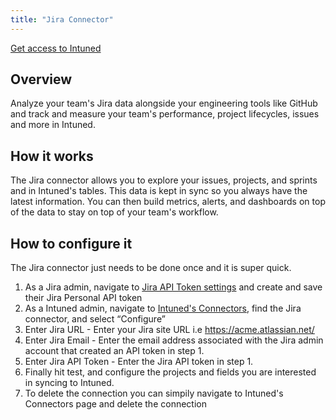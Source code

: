 ```yaml
---
title: "Jira Connector"
---
```


[Get access to Intuned](https://intunedhq.com)

## Overview

Analyze your team's Jira data alongside your engineering tools like GitHub and track and measure your team's performance, project lifecycles, issues and more in Intuned.

## How it works

The Jira connector allows you to explore your issues, projects, and sprints and in Intuned's tables. This data is kept in sync so you always have the latest information. You can then build metrics, alerts, and dashboards on top of the data to stay on top of your team's workflow.

## How to configure it

The Jira connector just needs to be done once and it is super quick.

1. As a Jira admin, navigate to [Jira API Token settings](https://id.atlassian.com/manage-profile/security/api-tokens) and create and save their Jira Personal API token
2. As a Intuned admin, navigate to [Intuned's Connectors](https://app.intuned.io/connectors), find the Jira connector, and select “Configure”
3. Enter Jira URL -  Enter your Jira site URL i.e https://acme.atlassian.net/
4. Enter Jira Email - Enter the email address associated with the Jira admin account that created an API token in step 1. 
5. Enter Jira API Token - Enter the Jira API token in step 1. 
6. Finally hit test, and configure the projects and fields you are interested in syncing to Intuned. 
7. To delete the connection you can simpily navigate to Intuned's Connectors page and delete the connection
